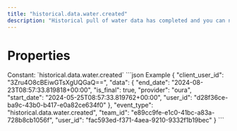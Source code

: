 ```yaml
---
title: "historical.data.water.created"
description: "Historical pull of water data has completed and you can now pull data for this resource."
---
```

# Properties
<ResponseField name="event_type" type="const string" required="true">
Constant: `historical.data.water.created`
</ResponseField>
<ResponseField name="team_id" type="string" required="true">
</ResponseField>
<ResponseField name="user_id" type="string" required="true">
</ResponseField>
<ResponseField name="client_user_id" type="string" required="true">
</ResponseField>
<ResponseField name="data" type="HistoricalDataCreated" required="true">
<Expandable title="HistoricalDataCreated" defaultOpen="true">
<ResponseField name="user_id" type="string" required="true">
</ResponseField>
<ResponseField name="start_date" type="string" required="true">
</ResponseField>
<ResponseField name="end_date" type="string" required="true">
</ResponseField>
<ResponseField name="is_final" type="boolean" required="true">
</ResponseField>
<ResponseField name="provider" type="string" required="true">
</ResponseField>
</Expandable>
</ResponseField>
<ResponseExample>
```json Example
{
  "client_user_id": "3Zru4O8cBEiwGTsXgUQGaQ==",
  "data": {
    "end_date": "2024-08-23T08:57:33.819818+00:00",
    "is_final": true,
    "provider": "oura",
    "start_date": "2024-05-25T08:57:33.819762+00:00",
    "user_id": "d28f36ce-ba9c-43b0-b417-e0a82ce634f0"
  },
  "event_type": "historical.data.water.created",
  "team_id": "e89cc9fe-e1c0-41bc-a83a-728b8cb1056f",
  "user_id": "fac593ed-f371-4aea-9210-9332f1b19bec"
}
```
</ResponseExample>
